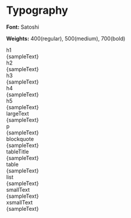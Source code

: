 
<Meta title="Foundations / Typography" />


# Typography

**Font:** Satoshi

**Weights:** 400(regular), 500(medium), 700(bold)

<Unstyled>
  <div className='flex flex-col gap-10'>
    <div>
      <div className='text-xs'>
        h1
      </div>
      <Typography variant='h1'>{sampleText}</Typography>
    </div>
    <div>
      <div className='text-xs'>
        h2
      </div>
      <Typography variant='h2'>{sampleText}</Typography>
    </div>
    <div>
      <div className='text-xs'>
        h3
      </div>
      <Typography variant='h3'>{sampleText}</Typography>
    </div>
    <div>
      <div className='text-xs'>
        h4
      </div>
      <Typography variant='h4'>{sampleText}</Typography>
    </div>
    <div>
      <div className='text-xs'>
        h5
      </div>
      <Typography variant='h5'>{sampleText}</Typography>
    </div>
    <div>
      <div className='text-xs'>
        largeText
      </div>
      <Typography variant='largeText'>{sampleText}</Typography>
    </div>
    <div>
      <div className='text-xs'>
        p
      </div>
      <Typography variant='p'>{sampleText}</Typography>
    </div>
    <div>
      <div className='text-xs'>
        blockquote
      </div>
      <Typography variant='blockquote'>{sampleText}</Typography>
    </div>
    <div>
      <div className='text-xs'>
        tableTitle
      </div>
      <Typography variant='tableTitle'>{sampleText}</Typography>
    </div>
    <div>
      <div className='text-xs'>
        table
      </div>
      <Typography variant='table'>{sampleText}</Typography>
    </div>
    <div>
      <div className='text-xs'>
        list
      </div>
      <Typography variant='list'>{sampleText}</Typography>
    </div>
    <div>
      <div className='text-xs'>
        smallText
      </div>
      <Typography variant='smallText'>{sampleText}</Typography>
    </div>
    <div>
      <div className='text-xs'>
        xsmallText
      </div>
      <Typography variant='xsmallText'>{sampleText}</Typography>
    </div>
  </div>
</Unstyled>

